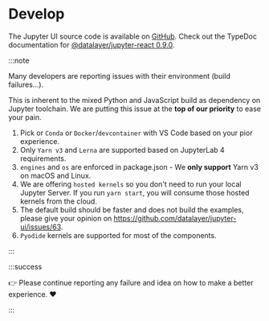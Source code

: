 
# Develop

The Jupyter UI source code is available on [GitHub](https://github.com/datalayer/jupyter-ui). Check out the TypeDoc documentation for [@datalayer/jupyter-react 0.9.0](https://typedoc.datalayer.tech/datalayer/jupyter-react/0.9.0).

:::note

Many developers are reporting issues with their environment (build failures...).

This is inherent to the mixed Python and JavaScript build as dependency on Jupyter toolchain. We are putting this issue at the <b>top of our priority</b> to ease your pain.

1. Pick or `Conda` or `Docker`/`devcontainer` with VS Code based on your pior experience.
1. Only `Yarn v3` and `Lerna` are supported based on JupyterLab 4 requirements.
1. `engines` and `os` are enforced in package.json - We **only support** Yarn v3 on macOS and Linux.
1. We are offering `hosted kernels` so you don't need to run your local Jupyter Server. If you run `yarn start`, you will consume those hosted kernels from the cloud.
1. The default build should be faster and does not build the examples, please give your opinion on https://github.com/datalayer/jupyter-ui/issues/63.
1. `Pyodide` kernels are supported for most of the components.

:::

:::success

👉 Please continue reporting any failure and idea on how to make a better experience. ❤️

:::

<DocCardList/>
